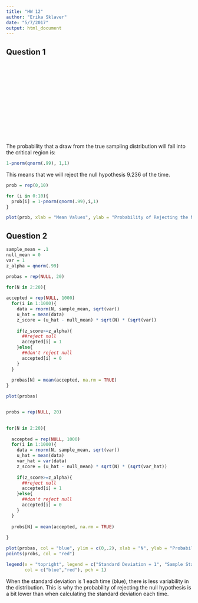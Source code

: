```yaml
---
title: "HW 12"
author: "Erika Sklaver"
date: "5/7/2017"
output: html_document
---
```


## Question 1 
\
\
\
\
\
\
\
\
\
\
\
\

The probability that a draw from the true sampling distribution will fall into the critical region is: 

```r
1-pnorm(qnorm(.99), 1,1)
```


This means that we will reject the null hypothesis $9.236%$ of the time.

```r
prob = rep(0,10)

for (i in 0:10){
  prob[i] = 1-pnorm(qnorm(.99),i,1)
}

plot(prob, xlab = "Mean Values", ylab = "Probability of Rejecting the Null")
```

## Question 2 

```r
sample_mean = .1
null_mean = 0 
var = 1
z_alpha = qnorm(.99)

probas = rep(NULL, 20)

for(N in 2:20){
 
accepted = rep(NULL, 1000)  
  for(i in 1:1000){
    data = rnorm(N, sample_mean, sqrt(var))
    u_hat = mean(data)
    z_score = (u_hat - null_mean) * sqrt(N) * (sqrt(var))
    
    if(z_score>=z_alpha){
      ##reject null
      accepted[i] = 1
    }else{
      ##don't reject null 
      accepted[i] = 0
    }
  }
  
  probas[N] = mean(accepted, na.rm = TRUE) 
}

plot(probas)


probs = rep(NULL, 20)
 

for(N in 2:20){
  
  accepted = rep(NULL, 1000)  
  for(i in 1:1000){
    data = rnorm(N, sample_mean, sqrt(var))
    u_hat = mean(data)
    var_hat = var(data)
    z_score = (u_hat - null_mean) * sqrt(N) * (sqrt(var_hat))
    
    if(z_score>=z_alpha){
      ##reject null
      accepted[i] = 1
    }else{
      ##don't reject null 
      accepted[i] = 0
    }
  }
  
  probs[N] = mean(accepted, na.rm = TRUE) 
 
}

plot(probas, col = "blue", ylim = c(0,.2), xlab = "N", ylab = "Probability")
points(probs, col = "red")

legend(x = "topright", legend = c("Standard Deviation = 1", "Sample Standard Deviation"),
       col = c("blue","red"), pch = 1)
```

When the standard deviation is 1 each time (blue), there is less variability in the distribution. This is why the probability of rejecting the null hypothesis is a bit lower than when calculating the standard deviation each time. 